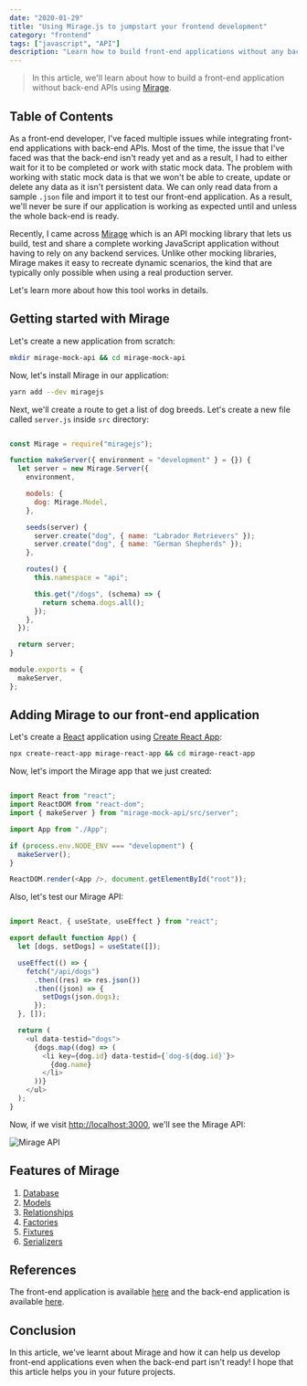 ```yaml
---
date: "2020-01-29"
title: "Using Mirage.js to jumpstart your frontend development"
category: "frontend"
tags: ["javascript", "API"]
description: "Learn how to build front-end applications without any back-end APIs using Mirage."
---
```


> In this article, we'll learn about how to build a front-end application without back-end APIs using [Mirage](https://miragejs.com/).

## Table of Contents

As a front-end developer, I've faced multiple issues while integrating front-end applications with back-end APIs. Most of the time, the issue that I've faced was that the back-end isn't ready yet and as a result, I had to either wait for it to be completed or work with static mock data. The problem with working with static mock data is that we won't be able to create, update or delete any data as it isn't persistent data. We can only read data from a sample `.json` file and import it to test our front-end application. As a result, we'll never be sure if our application is working as expected until and unless the whole back-end is ready.

Recently, I came across [Mirage](https://miragejs.com/) which is an API mocking library that lets us build, test and share a complete working JavaScript application without having to rely on any backend services. Unlike other mocking libraries, Mirage makes it easy to recreate dynamic scenarios, the kind that are typically only possible when using a real production server.

Let's learn more about how this tool works in details.

## Getting started with Mirage

Let's create a new application from scratch:

```bash
mkdir mirage-mock-api && cd mirage-mock-api
```

Now, let's install Mirage in our application:

```bash
yarn add --dev miragejs
```

Next, we'll create a route to get a list of dog breeds. Let's create a new file called `server.js` inside `src` directory:

```js:src/server.js

const Mirage = require("miragejs");

function makeServer({ environment = "development" } = {}) {
  let server = new Mirage.Server({
    environment,

    models: {
      dog: Mirage.Model,
    },

    seeds(server) {
      server.create("dog", { name: "Labrador Retrievers" });
      server.create("dog", { name: "German Shepherds" });
    },

    routes() {
      this.namespace = "api";

      this.get("/dogs", (schema) => {
        return schema.dogs.all();
      });
    },
  });

  return server;
}

module.exports = {
  makeServer,
};
```

## Adding Mirage to our front-end application

Let's create a [React](https://reactjs.org/) application using [Create React App](https://create-react-app.dev/):

```bash
npx create-react-app mirage-react-app && cd mirage-react-app
```

Now, let's import the Mirage app that we just created:

```js:src/index.js

import React from "react";
import ReactDOM from "react-dom";
import { makeServer } from "mirage-mock-api/src/server";

import App from "./App";

if (process.env.NODE_ENV === "development") {
  makeServer();
}

ReactDOM.render(<App />, document.getElementById("root"));
```

Also, let's test our Mirage API:

```js:src/App.js

import React, { useState, useEffect } from "react";

export default function App() {
  let [dogs, setDogs] = useState([]);

  useEffect(() => {
    fetch("/api/dogs")
      .then((res) => res.json())
      .then((json) => {
        setDogs(json.dogs);
      });
  }, []);

  return (
    <ul data-testid="dogs">
      {dogs.map((dog) => (
        <li key={dog.id} data-testid={`dog-${dog.id}`}>
          {dog.name}
        </li>
      ))}
    </ul>
  );
}
```

Now, if we visit [http://localhost:3000](http://localhost:3000/), we'll see the Mirage API:

![Mirage API](/images/content/using-mirage-js-to-jumpstart-your-frontend-development/1.png)

## Features of Mirage

1. [Database](https://miragejs.com/docs/main-concepts/database)
2. [Models](https://miragejs.com/docs/main-concepts/models)
3. [Relationships](https://miragejs.com/docs/main-concepts/relationships)
4. [Factories](https://miragejs.com/docs/main-concepts/factories)
5. [Fixtures](https://miragejs.com/docs/main-concepts/fixtures)
6. [Serializers](https://miragejs.com/docs/main-concepts/serializers)

## References

The front-end application is available [here](https://github.com/ghoshnirmalya/tutorial-blogs/tree/master/apps/mirage-mock-api) and the back-end application is available [here](https://github.com/ghoshnirmalya/tutorial-blogs/tree/master/apps/mirage-react-app).

## Conclusion

In this article, we've learnt about Mirage and how it can help us develop front-end applications even when the back-end part isn't ready! I hope that this article helps you in your future projects.
